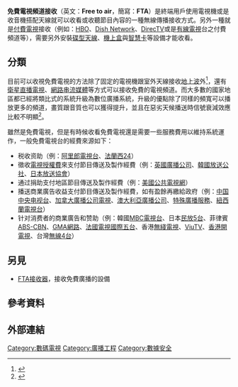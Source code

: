 {{NoteTA
|G1=IT
|G2=地名
}}

'''免費電視頻道接收'''（英文：'''Free to air'''，簡寫：'''FTA'''）是終端用戶使用電視機或是收音機搭配天線就可以收看或收聽節目內容的一種無線傳播接收方式。另外一種就是[[付費電視|付費電視]]接收（例如：[[HBO|HBO]]、[[Dish_Network|Dish Network]]、[[DirecTV|DirecTV]]或是[[有線電視|有線電視]]台之付費頻道等），需要另外安裝[[卫星电视|碟型天線]]、[[機上盒|機上盒]]與[[智慧卡|智慧卡]]等設備才能收看。
== 分類 ==
目前可以收視免費電視的方法除了固定的電視機跟室外天線接收[[地上波|地上波]]外<ref name="Hartford Gunn">{{Cite web |url=https://www.nytimes.com/1986/01/03/obituaries/hartford-n-gunn-jr-is-dead-public-broadcasting-founder.html |title=Hartford N. Gunn Jr. is Dead; Public Broadcasting Founder |last=Boyer |first=Peter J. |website=[[New_York_Times|New York Times]] |date=January 3, 1986 |language=en |access-date=June 11, 2018 |archive-date=June 12, 2018 |archive-url=https://web.archive.org/web/20180612222110/https://www.nytimes.com/1986/01/03/obituaries/hartford-n-gunn-jr-is-dead-public-broadcasting-founder.html |url-status=live }}</ref>，還有[[衛星電視|衛星直播電視]]、[[網路|網路]][[串流媒體|串流媒體]]等方式可以接收免費的電視頻道。而大多數的國家地區都已經將類比式的系統升級為數位廣播系統，升級的優點除了同樣的頻寬可以播放更多的頻道，畫質跟音質也可以獲得提升，並且在惡劣天候播送時信號衰減效應比較不明顯<ref>{{cite web|url=http://www.dtvc.org.tw/knowledge_01.html|title=什麼是數位電視|publisher=社團法人台灣數位電視協會|accessdate=2016-02-24|archive-date=2020-02-19|archive-url=https://web.archive.org/web/20200219013824/http://www.dtvc.org.tw/knowledge_01.html|dead-url=no}}</ref>。

雖然是免費電視，但是有時候收看免費電視還是需要一些服務費用以維持系統運作，一般免費電視台的經費來源如下：
* 税收资助（例：[[阿里郎電視台|阿里郎電視台]]、[[法蘭西24|法蘭西24]]）
* 徵收[[電視授權|電視授權費]]來支付節目傳送及製作經費（例：[[英國廣播公司|英國廣播公司]]、[[韓國放送公社|韓國放送公社]]、[[日本放送協會|日本放送協會]]）
* 通过捐助支付地區節目傳送及製作經費（例：[[公共广播电视公司|美國公共電視網]]）
* 播送商業廣告收益支付節目傳送及製作經費，如有盈餘再繳給政府（例：[[中国中央电视台|中国中央电视台]]、[[加拿大廣播公司電視|加拿大廣播公司電視]]、[[澳大利亞廣播公司|澳大利亞廣播公司]]、[[特殊廣播服務|特殊廣播服務]]、[[紐西蘭電視台|紐西蘭電視台]]）
* 针对消费者的商業廣告和赞助（例：韓國[[MBC電視台|MBC電視台]]、日本[[日本電視|民放5台]]、菲律賓[[ABS-CBN|ABS-CBN]]、[[GMA網路|GMA網路]]、[[法國電視國際五台|法國電視國際五台]]、香港[[電視廣播有限公司|無綫電視]]、[[ViuTV|ViuTV]]、[[香港開電視|香港開電視]]、台灣[[臺灣電視|無線4台]]）

==另見==
* [[FTA接收器|FTA接收器]]，接收免費廣播的設備

== 參考資料 ==
{{reflist}}
== 外部連結 ==
{{广播加密}}


[[Category:數碼電視|Category:數碼電視]]
[[Category:廣播工程|Category:廣播工程]]
[[Category:數據安全|Category:數據安全]]